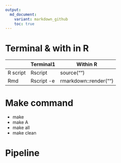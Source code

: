 ```yaml
---
output:
  md_document:
    variant: markdown_github
    toc: true
---
```


# Terminal & with in R

|  |Terminal1 | Within R|
|--|----------|----------|
|R script| Rscript | source("")|
|Rmd|Rscript -e|rmarkdown::render("")|


# Make command

  * make
  * make A
  * make all
  * make clean

# Pipeline


